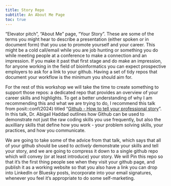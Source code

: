 ```yaml
---
title: Story Repo
subtitle: An About Me Page
toc: true
---
```


"Elevator pitch", "About Me" page, "Your Story". These are some of the terms you might hear to describe a presentation (either spoken or in document form) that you use to promote yourself and your career. This might be a cold call/email while you are job hunting or something you do while meeting people at a conference to make a connection and an impression. If you make it past that first stage and do make an impression, for anyone working in the field of bioinformatics you can expect prospective employers to ask for a link to your github. Having a set of tidy repos that document your workflow is the minimum you should aim for. 

For the rest of this workshop we will take the time to create something to support those repos: a dedicated repo that provides an overview of your career skills and highlights. To get a better understanding of why I am recommending this and what we are trying to do, I recommend this talk from posit::conf(2024) titled "[Github - How to tell your professional story](https://www.youtube.com/watch?v=R-bPjavai5A&list=PL9HYL-VRX0oSFkdF4fJeY63eGDvgofcbn&index=20)". In this talk, Dr. Abigail Haddad outlines how Github can be used to demonstrate not just the raw coding skills you use frequently, but also the auxilliary skills that define how you work - your problem solving skills, your practices, and how you communicate. 

We are going to take some of the advice from that talk, which says that all of your github should be used to *actively* demonstrate your skills and tell your story, and we are going to compress it down to a single github repo which will convey (or at least introduce) your story. We will Pin this repo so that it's the first thing people see when they visit your github page, and publish it as a working website so that you also have a link you can drop into LinkedIn or Bluesky posts, incorporate into your email signatures, whenever you feel it's appropriate to do some self-marketing. 